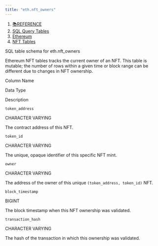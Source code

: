 ```yaml
---
title: "eth.nft_owners"
---
```


1. [📚REFERENCE](/reference)
2. [SQL Query Tables](/reference/sql-query-tables)
3. [Ethereum](/reference/sql-query-tables/ethereum)
4. [NFT Tables](/reference/sql-query-tables/ethereum/nft-tables)

SQL table schema for eth.nft\_owners

Ethereum NFT tables tracks the current owner of an NFT. This table is mutable; the number of rows within a given time or block range can be different due to changes in NFT ownership.

Column Name

Data Type

Description

`token_address`

CHARACTER VARYING

The contract address of this NFT.

`token_id`

CHARACTER VARYING

The unique, opaque identifier of this specific NFT mint.

`owner`

CHARACTER VARYING

The address of the owner of this unique `(token_address, token_id)` NFT.

`block_timestamp`

BIGINT

The block timestamp when this NFT ownership was validated.

`transaction_hash`

CHARACTER VARYING

The hash of the transaction in which this ownership was validated.
